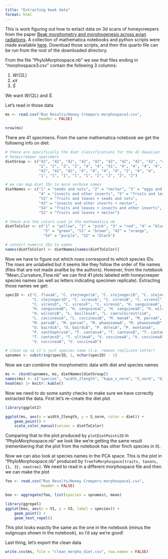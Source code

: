 ```yaml
---
title: "Extracting beak data"
format: html
---
```


This is work figuring out how to extact data on 3d scans of honeycreepers from the paper [Beak morphometry and morphogenesis across avian radiations](https://royalsocietypublishing.org/doi/10.1098/rspb.2023.0420). A collection of mathematica notebooks and python scripts were made available [here](https://doi.org/10.7910/DVN/UQQ6EZ). Download those scripts, and then this quarto file can be run from the root of the downloaded directory.

From the file "PhyloMorphospace.nb" we see that files ending in "morphospace3.csv" contain the following 3 columns:

1. $W/(2 L)$
2. $\tilde{\kappa}x$
3. $\tilde{S}$

We want $W/(2 L)$ and $\tilde{S}$.

Let's read in those data

```r
ms <- read.csv("Run Results/Honey Creepers-morphospace3.csv", 
               header = FALSE)

nrow(ms)
```

There are 41 specimens. From the same mathematica notebook we get the following info on diet:

```r
# these are specifically the diet classifications for the 41 Hawaiian 
# honeycreeper specimens
dietGroup <- c("42", "42", "42", "42", "42", "42", "42", "42", "42", "42", "42", 
               "2", "2", "2", "2", "4", "4", "51", "4", "4", "4", "4", 
               "42", "42", "42", "4", "4", "4", "4", "2", "4", "4", 
               "1", "1", "1", "1", "1", "2", "2", "2", "2")

# we can map diet IDs to more verbose names
dietNames <- c("1" = "seeds and nuts", "2" = "nectar", "3" = "eggs and blood", 
               "4" = "insects and other inverts", "5" = "fruits and leaves", 
               "51" = "fruits and leaves + seeds and nuts", 
               "42" = "insects and other inverts + nectar", 
               "54" = "fruits and leaves + insects and other inverts", 
               "52" = "fruits and leaves + nectar")

# these are the colors used in the mathematica nb
dietToColor <- c("1" = "yellow", "2" = "pink", "3" = "red", "4" = "blue", 
                 "5" = "green", "51" = "brown", "42" = "orange", 
                 "54" = "purple", "52" = "black")

# convert numeric IDs to names
names(dietToColor) <- dietNames[names(dietToColor)]
```

Now we have to figure out which rows correspond to which species IDs.  The rows are unlabeled but it seems like they follow the order of file names (files that are not made availbe by the authors).  However, from the notebook "Mean_Curvature_Flow.nb" we can find 41 plots labeled with honeycreeper species names (as well as letters indicating specimen replicate).  Extracting those names we get:

```r
specID <- c("C. flavaA", "C. stejnegeriA", "C. stejnegeriB", "C. stejnegeriC", 
            "C. stejnegeriD", "C. virensA", "C. virensB", "C. virensC", 
            "C. virensD", "C. virensF", "C. virensG", "H. sanguineaA", 
            "H. sanguineaB", "H. sanguineaC", "H. sanguineaD", "H. wilsoniA", 
            "H. wilsoniB", "L. bailleuiA", "L. caeruleirostrisA", 
            "L. coccineusA", "L. coccineusB", "M. manaA", "M. parvaA", 
            "M. parvaB", "M. parvaC", "M. phaeosomaA", "M. phaeosomaB", 
            "O. bairdiA", "O. bairdiB", "P. doleiA", "P. montanaA", 
            "P. xanthophrysA", "T. cantansA", "T. cantansB", "T. cantansC", 
            "T. cantansD", "T. ultimaA", "V. coccineaA", "V. coccineaA", 
            "V. coccineaA", "V. coccineaD")

# clean up so it's just species name (i.e. remove replicate letter)
spnames <- substring(specID, 1, nchar(specID) - 1)
```

Now we can combine the morphometric data with diet and species names

```r
ms <- cbind(spnames, ms, dietNames[dietGroup])
names(ms) <- c("species", "width_2length", "kapa_x_norm", "S_norm", "diet")
head(ms) |> knitr::kable()
```


Now we need to do some sanity checks to make sure we have correctly extracted the data. First let's re-create the diet plot

```r
library(ggplot2)

ggplot(ms, aes(x = width_2length, y = S_norm, color = diet)) +
    geom_point() + 
    scale_color_manual(values = dietToColor)
```

Comparing that to the plot produced by `plotDietPoints2D` in "PhyloMorphospace.nb" we look like we're getting the same result (remembering that the plot from the notebook has other finch species in it).

Now we can also look at species names in the PCA space.  This is the plot in "PhyloMorphospace.nb" produced by `TreeToMorphospace[traits, taxons, {1, 3}, newtree]`.  We need to read in a different morphospace file and then we can make the plot

```r
foo <- read.csv("Run Results/Honey Creepers-morphospace1.csv", 
                header = FALSE)

boo <- aggregate(foo, list(species = spnames), mean)    

library(ggrepel)
ggplot(boo, aes(x = V1, y = V3, label = species)) +
    geom_point() +
    geom_text_repel()
```

This plot looks exactly the same as the one in the notebook (minus the outgroups shown in the notebook), so I'd say we're good!

Last thing, let's export the clean data 

```r
write.csv(ms, file = "clean_morpho_diet.csv", row.names = FALSE)
```




